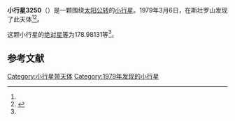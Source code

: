 {{Infobox planet
| bgcolour = #FFFFC0
| name = 3250 Martebo
| symbol = 
| image = 
| caption = 
| discovery = yes
| discovery_ref = 
| discoverer = {{link-en|英格瓦·克拉斯·拉格尔科维斯特|Claes-Ingvar Lagerkvist}}
| discovery_site = [[斯壮罗山|斯壮罗山]] 
| discovered = 1979年3月6日
| designations = yes
| mp_name = 
| named_after = 
| alt_names = 1979 EB/ 1929 TS / 1940 XE / 1974 FY1 / 1976 SD8 / 1979 FP / 1982 YX1 / A908 TF
| mp_category = [[主带小行星|主带小行星]]
| orbit_ref = <ref name="a">[http://ssd.jpl.nasa.gov/sbdb.cgi?sstr=3250 3250 Martebo] {{Wayback|url=http://ssd.jpl.nasa.gov/sbdb.cgi?sstr=3250 |date=20201002030920 }}，小行星數據庫瀏覽器（JPL Small-Body Database Browser）－[[美国国家航空航天局|美国国家航空航天局]]喷气推进实验室</ref>
| epoch = 2456400.5 (2013年4月18日更新)
| aphelion = {{convert|3.3208832|AU|km|3|abbr=on|lk=out}}
| perihelion = {{convert|2.7119462|AU|km|3|abbr=on}}
| semimajor = {{convert|3.0164147|AU|km|3|abbr=on}}
| eccentricity = 0.1009372
| period = 1913.528803 [[日|日]]<br />5.24[[儒略年|儒略年]]
| avg_speed = 
| inclination = 9.54765
| asc_node = 204.31081
| mean_anomaly = 
| arg_peri = 178.98131
| satellites = 
| physical_characteristics = yes
| dimensions = 
| mass = 
| density = 
| surface_grav = 
| escape_velocity = 
| sidereal_day = 
| axial_tilt = 
| pole_ecliptic_lat = 
| pole_ecliptic_lon = 
| albedo = 
| temperatures= 
| temp_name1 = 
| mean_temp_1 = 
| max_temp_1 = 
| temp_name2 = 
| max_temp_2 = 
| spectral_type = 
| abs_magnitude = 178.98131
}}

'''小行星3250'''（{{lang-en|3250 Martebo}}）是一颗围绕[[太阳|太阳]][[公转|公转]]的[[小行星|小行星]]。1979年3月6日，{{link-en|英格瓦·克拉斯·拉格尔科维斯特|Claes-Ingvar Lagerkvist}}在斯壮罗山发现了此天体<ref name="a" /><ref>{{cite news|title=小行星列表|url=http://cfa-www.harvard.edu/iau/lists/NumberedMPs.txt|accessdate=2013-07-08|newspaper=哈佛大学|archive-date=2008-05-17|archive-url=https://web.archive.org/web/20080517010638/http://cfa-www.harvard.edu/iau/lists/NumberedMPs.txt|dead-url=no}}</ref>。

这颗小行星的[[绝对星等|绝对星等]]为178.98131等<ref name="a" />。

==参考文献==
{{reflist}}
{{Minor Planet Number|[[小行星3249|小行星3249]]|[[小行星3251|小行星3251]]}}

{{小天体}}

[[Category:小行星带天体|Category:小行星带天体]]
[[Category:1979年发现的小行星|Category:1979年发现的小行星]]

{{asteroid-stub}}